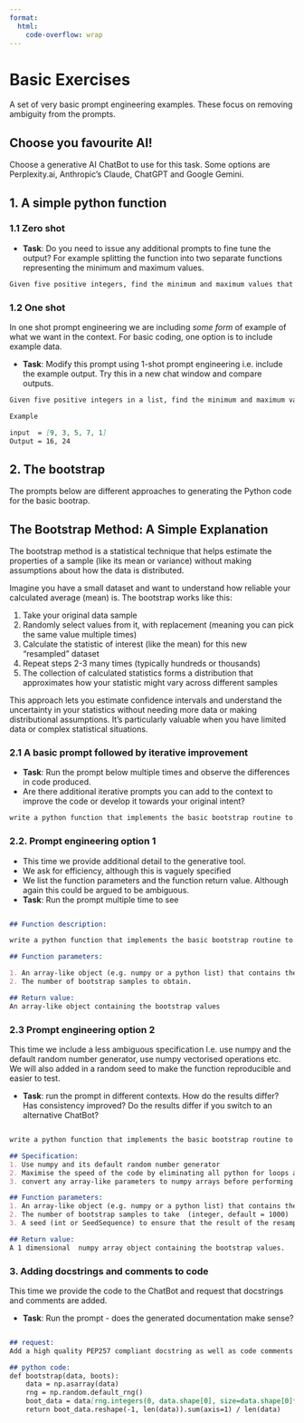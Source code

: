 ```yaml
---
format:
  html:
    code-overflow: wrap
---
```


# Basic Exercises

A set of very basic prompt engineering examples. These focus on removing ambiguity from the prompts.

::: {.callout-tip}
## Choose you favourite AI!

Choose a generative AI ChatBot to use for this task. Some options are Perplexity.ai, Anthropic's Claude, ChatGPT and Google Gemini.  
:::

## 1. A simple python function

### 1.1 Zero shot

* **Task**: Do you need to issue any additional prompts to fine tune the output?  For example splitting the function into two separate functions representing the minimum and maximum values.

```markdown
Given five positive integers, find the minimum and maximum values that can be calculated by summing exactly four of the five integers. Print the respective minimum and maximum values. Code the solution in Python as a python function that accepts a Python list as a parameter.
```



### 1.2 One shot

In one shot prompt engineering we are including *some form* of example of what we want in the context. For basic coding, one option is to include example data.

* **Task**: Modify this prompt using 1-shot prompt engineering i.e. include the example output.  Try this in a new chat window and compare outputs.

```markdown
Given five positive integers in a list, find the minimum and maximum values that can be calculated by summing exactly four of the five integers. Print the respective minimum and maximum values. Code the solution in Python as a python function that accepts a Python list as a parameter.

Example 

input  = [9, 3, 5, 7, 1]
Output = 16, 24

```

## 2. The bootstrap
	 	 	 	
The prompts below are different approaches to generating the Python code for the basic bootrap.

::: {.callout-tip collapse="true"}
## The Bootstrap Method: A Simple Explanation

The bootstrap method is a statistical technique that helps estimate the properties of a sample (like its mean or variance) without making assumptions about how the data is distributed. 

Imagine you have a small dataset and want to understand how reliable your calculated average (mean) is. The bootstrap works like this:

1. Take your original data sample
2. Randomly select values from it, with replacement (meaning you can pick the same value multiple times)
3. Calculate the statistic of interest (like the mean) for this new "resampled" dataset
4. Repeat steps 2-3 many times (typically hundreds or thousands)
5. The collection of calculated statistics forms a distribution that approximates how your statistic might vary across different samples

This approach lets you estimate confidence intervals and understand the uncertainty in your statistics without needing more data or making distributional assumptions. It's particularly valuable when you have limited data or complex statistical situations.
:::

### 2.1 A basic prompt followed by iterative improvement

* **Task**: Run the prompt below multiple times and observe the differences in code produced.
* Are there additional iterative prompts you can add to the context to improve the code or develop it towards your original intent?

```markdown
write a python function that implements the basic bootstrap routine to construct the distribution of the mean.
```

### 2.2. Prompt engineering option 1

* This time we provide additional detail to the generative tool. 
* We ask for efficiency, although this is vaguely specified
* We list the function parameters and the function return value. Although again this could be argued to be ambiguous.
* **Task**: Run the prompt multiple time to see 

```markdown

## Function description: 

write a python function that implements the basic bootstrap routine to construct the distribution of the mean. The function should make use of appropriate data science packages to ensure it is as efficient as possible.

## Function parameters:

1. An array-like object (e.g. numpy or a python list) that contains the original data.
2. The number of bootstrap samples to obtain.

## Return value:
An array-like object containing the bootstrap values

```

### 2.3 Prompt engineering option 2
This time we include a less ambiguous specification I.e. use numpy and the default random number generator, use numpy vectorised operations etc.   We will also added in a random seed to make the function reproducible and easier to test.


* **Task**: run the prompt in different contexts. How do the results differ? Has consistency improved? Do the results differ if you switch to an alternative ChatBot?

```markdown

write a python function that implements the basic bootstrap routine to construct the distribution of the mean.

## Specification:
1. Use numpy and its default random number generator
2. Maximise the speed of the code by eliminating all python for loops and using calls to numpy universal functions.
3. convert any array-like parameters to numpy arrays before performing the bootstrap

## Function parameters:
1. An array-like object (e.g. numpy or a python list) that contains the original data
2. The number of bootstrap samples to take  (integer, default = 1000)
3. A seed (int or SeedSequence) to ensure that the result of the resampling is reproducible. (default = None)

## Return value: 
A 1 dimensional  numpy array object containing the bootstrap values.

```

### 3. Adding docstrings and comments to code

This time we provide the code to the ChatBot and request that docstrings and comments are added.

* **Task**: Run the prompt - does the generated documentation make sense?

```markdown

## request:
Add a high quality PEP257 compliant docstring as well as code comments to the function below. Provide a usage example in the docstring and as code.

## python code:
def bootstrap(data, boots):
    data = np.asarray(data)
    rng = np.random.default_rng()
    boot_data = data[rng.integers(0, data.shape[0], size=data.shape[0]*boots)]
    return boot_data.reshape(-1, len(data)).sum(axis=1) / len(data)

```


